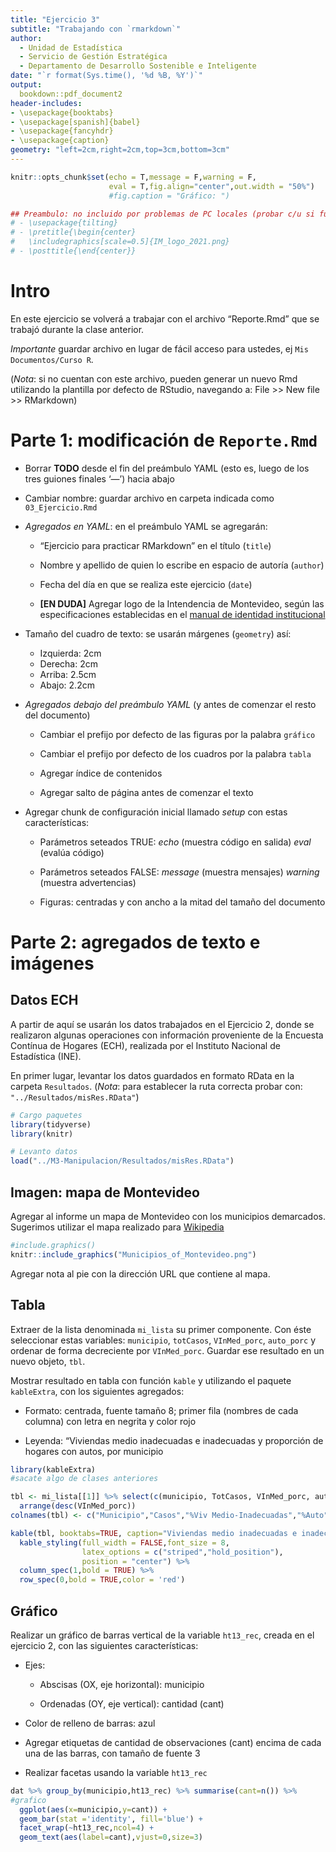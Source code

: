 ```yaml
---
title: "Ejercicio 3"
subtitle: "Trabajando con `rmarkdown`"
author: 
  - Unidad de Estadística
  - Servicio de Gestión Estratégica
  - Departamento de Desarrollo Sostenible e Inteligente
date: "`r format(Sys.time(), '%d %B, %Y')`"
output: 
  bookdown::pdf_document2
header-includes:
- \usepackage{booktabs}  
- \usepackage[spanish]{babel}
- \usepackage{fancyhdr}
- \usepackage{caption}
geometry: "left=2cm,right=2cm,top=3cm,bottom=3cm"
---
```



<!-- Cambia la el prefijo de gráficos y tablas
\captionsetup[figure]{name=Gráfico}
\captionsetup[table]{name=Tabla}
 -->

<!-- Saca la indentacion de los parrafos
\setlength{\parindent}{0pt}
 -->
 
<!-- Pone encabezado en cada página -->
\renewcommand{\headheight}{0.6in}
\setlength{\headwidth}{\textwidth}
\fancyhead[R]{\small\emph{\textcolor{blue}{Unidad de Estad\'istica- Intendencia de Montevideo}}}
\pagestyle{fancy}


<!-- \tableofcontents -->
<!-- \newpage -->

<!-- Tablas de figuras y cuadros
\listoftables
\listoffigures
 -->

<!-- Salto de página
\newpage
 -->

```r
knitr::opts_chunk$set(echo = T,message = F,warning = F,
                      eval = T,fig.align="center",out.width = "50%")
                      #fig.caption = "Gráfico: ")

## Preambulo: no incluido por problemas de PC locales (probar c/u si funciona)
# - \usepackage{tilting}
# - \pretitle{\begin{center}
#   \includegraphics[scale=0.5]{IM_logo_2021.png}
# - \posttitle{\end{center}}

```


# Intro

En este ejercicio se volverá a trabajar con el archivo "Reporte.Rmd" que se trabajó durante la clase anterior.

_Importante_ guardar archivo en lugar de fácil acceso para ustedes, ej `Mis Documentos/Curso R`. 

(_Nota_: si no cuentan con este archivo, pueden generar un nuevo Rmd utilizando la plantilla por defecto de RStudio, navegando a: File >> New file >> RMarkdown)


# Parte 1: modificación de `Reporte.Rmd`

- Borrar **TODO** desde el fin del preámbulo YAML (esto es, luego de los tres guiones finales '---') hacia abajo

- Cambiar nombre: guardar archivo en carpeta indicada como `03_Ejercicio.Rmd`

- _Agregados en YAML_: en el preámbulo YAML se agregarán:

  + "Ejercicio para practicar RMarkdown" en el título (`title`)

  + Nombre y apellido de quien lo escribe en espacio de autoría (`author`)
  
  + Fecha del día en que se realiza este ejercicio (`date`)
  
  + **[EN DUDA]** Agregar logo de la Intendencia de Montevideo, según las especificaciones establecidas en el [manual de identidad institucional](https://montevideo.gub.uy/sites/default/files/biblioteca/manualim_0.pdf)

<!-- problema: tilting.sty not found POR TENER tinytex Y MikTeX; Sol 1) tinytex::parse_install(<mensaje_de_error>), tinytex::parse_install(text="! LaTeX Error: File `tilting.sty' not found.") o 2) tinytex:::install_prebuilt() + tinytex::parse_install(<mensaje_de_error>)

-->

  + Tamaño del cuadro de texto: se usarán márgenes (`geometry`) así:
    - Izquierda: 2cm
    - Derecha: 2cm
    - Arriba: 2.5cm
    - Abajo: 2.2cm

- _Agregados debajo del preámbulo YAML_ (y antes de comenzar el resto del documento)

  + Cambiar el prefijo por defecto de las figuras por la palabra `gráfico`

  + Cambiar el prefijo por defecto de los cuadros por la palabra `tabla` 
  
  + Agregar índice de contenidos
  
  + Agregar salto de página antes de comenzar el texto

- Agregar chunk de configuración inicial llamado _setup_ con estas características:

  + Parámetros seteados TRUE: _echo_ (muestra código en salida) _eval_ (evalúa código)
  
  + Parámetros seteados FALSE: _message_ (muestra mensajes) _warning_ (muestra advertencias)
  
  + Figuras: centradas y con ancho a la mitad del tamaño del documento


# Parte 2: agregados de texto e imágenes

## Datos ECH

A partir de aquí se usarán los datos trabajados en el Ejercicio 2, donde se realizaron algunas operaciones con información proveniente de la Encuesta Contínua de Hogares (ECH), realizada por el Instituto Nacional de Estadística (INE).

En primer lugar, levantar los datos guardados en formato RData en la carpeta `Resultados`. (_Nota_: para establecer la ruta correcta probar con: `"../Resultados/misRes.RData"`)


```r
# Cargo paquetes
library(tidyverse)
library(knitr)

# Levanto datos
load("../M3-Manipulacion/Resultados/misRes.RData")
```

## Imagen: mapa de Montevideo

Agregar al informe un mapa de Montevideo con los municipios demarcados. Sugerimos utilizar el mapa realizado para [Wikipedia](https://es.m.wikipedia.org/wiki/Archivo:Municipios_of_Montevideo.png)

```r
#include.graphics()
knitr::include_graphics("Municipios_of_Montevideo.png")
```

Agregar nota al pie con la dirección URL que contiene al mapa. 

<!-- nota al pie^[[Fuente: Wikipedia](https://es.m.wikipedia.org/wiki/Archivo:Municipios_of_Montevideo.png)] -->

## Tabla

Extraer de la lista denominada `mi_lista` su primer componente. Con éste seleccionar estas variables: `municipio`, `totCasos`, `VInMed_porc`, `auto_porc` y ordenar de forma decreciente por `VInMed_porc`. Guardar ese resultado en un nuevo objeto, `tbl`.

Mostrar resultado en tabla con función `kable` y utilizando el paquete `kableExtra`, con los siguientes agregados:

- Formato: centrada, fuente tamaño 8; primer fila (nombres de cada columna) con letra en negrita y color rojo

- Leyenda: "Viviendas medio inadecuadas e inadecuadas y proporción de hogares con autos, por municipio


```r
library(kableExtra)
#sacate algo de clases anteriores

tbl <- mi_lista[[1]] %>% select(c(municipio, TotCasos, VInMed_porc, auto_porc)) %>% 
  arrange(desc(VInMed_porc))
colnames(tbl) <- c("Municipio","Casos","%Viv Medio-Inadecuadas","%Auto")

kable(tbl, booktabs=TRUE, caption="Viviendas medio inadecuadas e inadecuadas y proporción de hogares con autos, por municipio") %>% 
  kable_styling(full_width = FALSE,font_size = 8,
                latex_options = c("striped","hold_position"),
                position = "center") %>%
  column_spec(1,bold = TRUE) %>% 
  row_spec(0,bold = TRUE,color = 'red')


```


## Gráfico

Realizar un gráfico de barras vertical de la variable `ht13_rec`, creada en el ejercicio 2, con las siguientes características:

- Ejes:

  + Abscisas (OX, eje horizontal): municipio

  + Ordenadas (OY, eje vertical): cantidad (cant)
  
- Color de relleno de barras: azul

- Agregar etiquetas de cantidad de observaciones (cant) encima de cada una de las barras, con tamaño de fuente 3

- Realizar facetas usando la variable `ht13_rec`


```r

dat %>% group_by(municipio,ht13_rec) %>% summarise(cant=n()) %>%
#grafico
  ggplot(aes(x=municipio,y=cant)) +
  geom_bar(stat ='identity', fill='blue') +
  facet_wrap(~ht13_rec,ncol=4) +
  geom_text(aes(label=cant),vjust=0,size=3)

```



